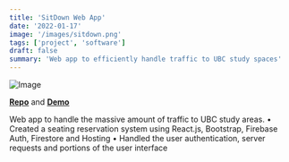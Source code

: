 ```yaml
---
title: 'SitDown Web App'
date: '2022-01-17'
image: '/images/sitdown.png'
tags: ['project', 'software']
draft: false
summary: 'Web app to efficiently handle traffic to UBC study spaces'
---
```


![Image](/static/images/sitdown.png)

[**Repo**](https://github.com/Haxrox/sitdown) and [**Demo**](https://nwhacks-sitdown.web.app/)

Web app to handle the massive amount of traffic to UBC study areas.
• Created a seating reservation system using React.js, Bootstrap, Firebase Auth, Firestore and Hosting
• Handled the user authentication, server requests and portions of the user interface
